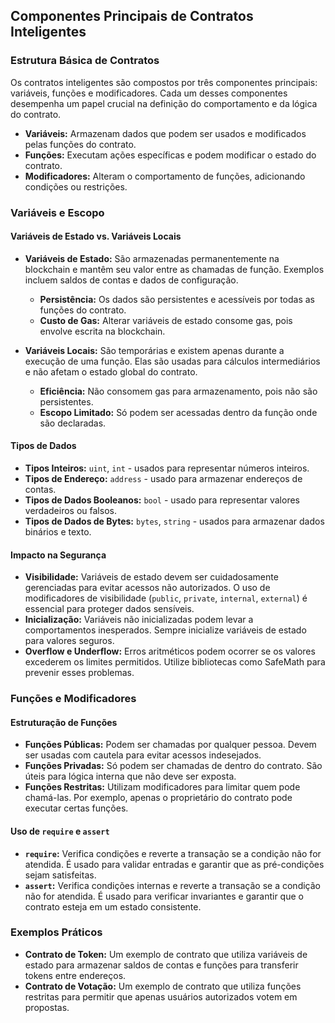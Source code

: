 ## Componentes Principais de Contratos Inteligentes

### Estrutura Básica de Contratos

Os contratos inteligentes são compostos por três componentes principais: variáveis, funções e modificadores. Cada um desses componentes desempenha um papel crucial na definição do comportamento e da lógica do contrato.

- **Variáveis:** Armazenam dados que podem ser usados e modificados pelas funções do contrato.
- **Funções:** Executam ações específicas e podem modificar o estado do contrato.
- **Modificadores:** Alteram o comportamento de funções, adicionando condições ou restrições.

### Variáveis e Escopo

#### Variáveis de Estado vs. Variáveis Locais

- **Variáveis de Estado:** São armazenadas permanentemente na blockchain e mantêm seu valor entre as chamadas de função. Exemplos incluem saldos de contas e dados de configuração.

  - **Persistência:** Os dados são persistentes e acessíveis por todas as funções do contrato.
  - **Custo de Gas:** Alterar variáveis de estado consome gas, pois envolve escrita na blockchain.

- **Variáveis Locais:** São temporárias e existem apenas durante a execução de uma função. Elas são usadas para cálculos intermediários e não afetam o estado global do contrato.
  - **Eficiência:** Não consomem gas para armazenamento, pois não são persistentes.
  - **Escopo Limitado:** Só podem ser acessadas dentro da função onde são declaradas.

#### Tipos de Dados

- **Tipos Inteiros:** `uint`, `int` - usados para representar números inteiros.
- **Tipos de Endereço:** `address` - usado para armazenar endereços de contas.
- **Tipos de Dados Booleanos:** `bool` - usado para representar valores verdadeiros ou falsos.
- **Tipos de Dados de Bytes:** `bytes`, `string` - usados para armazenar dados binários e texto.

#### Impacto na Segurança

- **Visibilidade:** Variáveis de estado devem ser cuidadosamente gerenciadas para evitar acessos não autorizados. O uso de modificadores de visibilidade (`public`, `private`, `internal`, `external`) é essencial para proteger dados sensíveis.
- **Inicialização:** Variáveis não inicializadas podem levar a comportamentos inesperados. Sempre inicialize variáveis de estado para valores seguros.
- **Overflow e Underflow:** Erros aritméticos podem ocorrer se os valores excederem os limites permitidos. Utilize bibliotecas como SafeMath para prevenir esses problemas.

### Funções e Modificadores

#### Estruturação de Funções

- **Funções Públicas:** Podem ser chamadas por qualquer pessoa. Devem ser usadas com cautela para evitar acessos indesejados.
- **Funções Privadas:** Só podem ser chamadas de dentro do contrato. São úteis para lógica interna que não deve ser exposta.
- **Funções Restritas:** Utilizam modificadores para limitar quem pode chamá-las. Por exemplo, apenas o proprietário do contrato pode executar certas funções.

#### Uso de `require` e `assert`

- **`require`:** Verifica condições e reverte a transação se a condição não for atendida. É usado para validar entradas e garantir que as pré-condições sejam satisfeitas.
- **`assert`:** Verifica condições internas e reverte a transação se a condição não for atendida. É usado para verificar invariantes e garantir que o contrato esteja em um estado consistente.

### Exemplos Práticos

- **Contrato de Token:** Um exemplo de contrato que utiliza variáveis de estado para armazenar saldos de contas e funções para transferir tokens entre endereços.
- **Contrato de Votação:** Um exemplo de contrato que utiliza funções restritas para permitir que apenas usuários autorizados votem em propostas.
